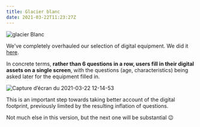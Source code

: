 ---
title: Glacier blanc
date: 2021-03-22T11:23:27Z
---

![glacier Blanc](https://upload.wikimedia.org/wikipedia/commons/thumb/9/9b/Wikiecrins.jpg/800px-Wikiecrins.jpg)

We've completely overhauled our selection of digital equipment. We did it <a href="https://github.com/incubateur-ademe/nosgestesclimat/pull/905">here</a>.

In concrete terms, **rather than 6 questions in a row, users fill in their digital assets on a single screen**, with the questions (age, characteristics) being asked later for the equipment filled in.

![Capture d’écran du 2021-03-22 12-14-53](https://user-images.githubusercontent.com/1177762/111981663-40e9de80-8b08-11eb-8d1e-61a6de47e51a.png)

This is an important step towards taking better account of the digital footprint, previously limited by the resulting inflation of questions.

Not much else in this version, but the next one will be substantial 😉 

